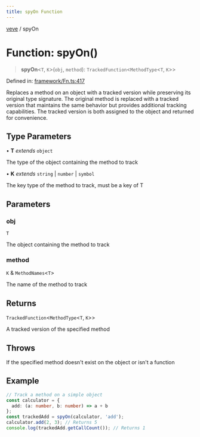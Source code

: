 ```yaml
---
title: spyOn Function
---
```


[veve](./docs/veve/Types.mdx) / spyOn


# Function: spyOn()

> **spyOn**\<`T`, `K`\>(`obj`, `method`): `TrackedFunction`\<`MethodType`\<`T`, `K`\>\>

Defined in: [framework/Fn.ts:417](https://github.com/tinytools-oss/veve/blob/be5b78158f59e7a302962ea6dd3ce70d92b54d39/src/framework/Fn.ts#L417)

Replaces a method on an object with a tracked version while preserving its original type signature.
The original method is replaced with a tracked version that maintains the same behavior but provides
additional tracking capabilities. The tracked version is both assigned to the object and returned
for convenience.

## Type Parameters

• **T** *extends* `object`

The type of the object containing the method to track

• **K** *extends* `string` \| `number` \| `symbol`

The key type of the method to track, must be a key of T

## Parameters

### obj

`T`

The object containing the method to track

### method

`K` & `MethodNames`\<`T`\>

The name of the method to track

## Returns

`TrackedFunction`\<`MethodType`\<`T`, `K`\>\>

A tracked version of the specified method

## Throws

If the specified method doesn't exist on the object or isn't a function

## Example

```ts
// Track a method on a simple object
const calculator = {
  add: (a: number, b: number) => a + b
};
const trackedAdd = spyOn(calculator, 'add');
calculator.add(2, 3); // Returns 5
console.log(trackedAdd.getCallCount()); // Returns 1
```
